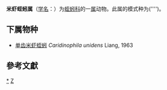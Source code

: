 {{Automatic taxobox
| taxon = Caridinophila 
| authority = Liang, 1963
}}
'''米虾蛭蚓属'''（[[学名|学名]]：{{lang|la|''Caridinophila''}}）为[[蛭蚓科|蛭蚓科]]的一[[属|属]]动物。此属的模式种为('''')。

==下属物种==
* [[单齿米虾蛭蚓|单齿米虾蛭蚓]] ''Caridinophila unidens'' Liang, 1963

==參考文獻==
{{reflist}}

{{taxonbar}}

[[Category:_米虾蛭蚓属|*]]
[[Category:_1963年描述的分类群|Z]]